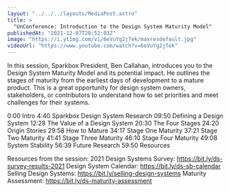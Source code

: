 ```yaml
---
layout: "../../../layouts/MediaPost.astro"
title: >
  "UnConference: Introduction to the Design System Maturity Model"
publishedAt: "2021-12-07T20:52:03Z"
image: "https://i.ytimg.com/vi/6eVuYg2jTek/maxresdefault.jpg"
videoUrl: "https://www.youtube.com/watch?v=6eVuYg2jTek"
---
```


In this session, Sparkbox President, Ben Callahan, introduces you to the Design System Maturity Model and its potential impact. He outlines the stages of maturity from the earliest days of development to a mature product. This is a great opportunity for design system owners, stakeholders, or contributors to understand how to set priorities and meet challenges for their systems.

0:00 Intro
4:40 Sparkbox Design System Research
09:50 Defining a Design System
12:28 The Value of a Design System
20:30 The Four Stages
24:20 Origin Stories
29:58 How to Mature
34:17 Stage One Maturity
37:21 Stage Two Maturity
41:41 Stage Three Maturity
46:10 Stage Four Maturity
49:08 System Stability
56:39 Future Research
59:50 Resources

Resources from the session:
2021 Design Systems Survey: https://bit.ly/ds-survey-results-2021
Design System Calendar: https://bit.ly/ds-sb-calendar
Selling Design Systems: https://bit.ly/selling-design-systems
Maturity Assessment: https://bit.ly/ds-maturity-assessment
